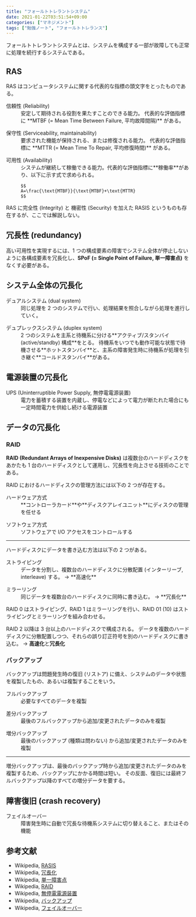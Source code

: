 ```yaml
---
title: "フォールトトレラントシステム"
date: 2021-01-22T03:51:54+09:00
categories: ["マネジメント"]
tags: ["勉強ノート", "フォールトトレランス"]
---
```


フォールトトレラントシステムとは、システムを構成する一部が故障しても正常に処理を続行するシステムである。

## RAS

RAS はコンピュータシステムに関する代表的な指標の頭文字をとったものである。

<dl>
  <dt>信頼性 (Reliability)</dt>
  <dd>
    安定して期待される役割を果たすことのできる能力。 代表的な評価指標に **MTBF
    (= Mean Time Between Failure, 平均故障間隔)** がある。
  </dd>
</dl>

<dl>
  <dt>保守性 (Serviceability, maintainability)</dt>
  <dd>
    要求された機能が保持される、または修復される能力。 代表的な評価指標に **MTTR
    (= Mean Time To Repair, 平均修復時間)** がある。
  </dd>
</dl>

<dl>
  <dt>可用性 (Availability)</dt>
  <dd>
    システムが継続して稼働できる能力。代表的な評価指標に**稼働率**があり、以下に示す式で求められる。

    $$
    A=\frac{\text{MTBF}}{\text{MTBF}+\text{MTTR}
    $$

  </dd>
</dl>

RAS に完全性 (Integrity) と 機密性 (Security) を加えた RASIS というものも存在するが、ここでは解説しない。

## 冗長性 (redundancy)

高い可用性を実現するには、1 つの構成要素の障害でシステム全体が停止しないように各構成要素を冗長化し、**SPoF (= Single Point of Failure, 単一障害点)** をなくす必要がある。

## システム全体の冗長化

<dl>
  <dt>デュアルシステム (dual system)</dt>
  <dd>
    同じ処理を 2 つのシステムで行い、処理結果を照合しながら処理を進行していく。
  </dd>
</dl>

<dl>
  <dt>デュプレックスシステム (duplex system)</dt>
  <dd>
    2 つのシステムを主系と待機系に分ける**アクティブ/スタンバイ (active/standby)
    構成**をとる。
    待機系をいつでも動作可能な状態で待機させる**ホットスタンバイ**と、主系の障害発生時に待機系が処理を引き継ぐ**コールドスタンバイ**がある。
  </dd>
</dl>

## 電源装置の冗長化

<dl>
  <dt>UPS (Uninterruptible Power Supply, 無停電電源装置)</dt>
  <dd>
    電力を蓄積する装置を内蔵し、停電などによって電力が断たれた場合にも一定時間電力を供給し続ける電源装置
  </dd>
</dl>

## データの冗長化

### RAID

**RAID (Redundant Arrays of Inexpensive Disks)** は複数台のハードディスクをあかたも 1 台のハードディスクとして運用し、冗長性を向上させる技術のことである。

RAID におけるハードディスクの管理方法には以下の 2 つが存在する。

<dl>
  <dt>ハードウェア方式</dt>
  <dd>
    **コントローラカード**や**ディスクアレイユニット**にディスクの管理を任せる
  </dd>
</dl>

<dl>
  <dt>ソフトウェア方式</dt>
  <dd>ソフトウェアで I/O アクセスをコントロールする</dd>
</dl>

---

ハードディスクにデータを書き込む方法は以下の 2 つがある。

<dl>
  <dt>ストライピング</dt>
  <dd>
    データを分割し、複数台のハードディスクに分散配置 (インターリーブ,
    interleave) する。 → **高速化**
  </dd>
</dl>

<dl>
  <dt>ミラーリング</dt>
  <dd>同じデータを複数台のハードディスクに同時に書き込む。 → **冗長化**</dd>
</dl>

RAID 0 はストライピング、RAID 1 はミラーリングを行い、RAID 01 (10) はストライピングとミラーリングを組み合わせる。

RAID 2 以降は 3 台以上のハードディスクで構成される。
データを複数のハードディスクに分散配置しつつ、それらの誤り訂正符号を別のハードディスクに書き込む。 → **高速化**と**冗長化**

### バックアップ

バックアップは問題発生時の復旧 (リストア) に備え、システムのデータや状態を複製したもの、あるいは複製することをいう。

<dl>
  <dt>フルバックアップ</dt>
  <dd>必要なすべてのデータを複製</dd>
</dl>

<dl>
  <dt>差分バックアップ</dt>
  <dd>最後のフルバックアップから追加/変更されたデータのみを複製</dd>
</dl>

<dl>
  <dt>増分バックアップ</dt>
  <dd>
    最後のバックアップ (種類は問わない) から追加/変更されたデータのみを複製
  </dd>
</dl>

---

増分バックアップは、最後のバックアップ時から追加/変更されたデータのみを複製するため、バックアップにかかる時間は短い。
その反面、復旧には最終フルバックアップ以降のすべての増分データを要する。

## 障害復旧 (crash recovery)

<dl>
  <dt>フェイルオーバー</dt>
  <dd>
    障害発生時に自動で冗長な待機系システムに切り替えること、またはその機能
  </dd>
</dl>

## 参考文献

- Wikipedia, [RASIS](https://ja.wikipedia.org/wiki/RASIS)
- Wikipedia, [冗長化](https://ja.wikipedia.org/wiki/%E5%86%97%E9%95%B7%E5%8C%96)
- Wikipedia, [単一障害点](https://ja.wikipedia.org/wiki/%E5%8D%98%E4%B8%80%E9%9A%9C%E5%AE%B3%E7%82%B9)
- Wikipedia, [RAID](https://ja.wikipedia.org/wiki/RAID)
- Wikipedia, [無停電電源装置](https://ja.wikipedia.org/wiki/%E7%84%A1%E5%81%9C%E9%9B%BB%E9%9B%BB%E6%BA%90%E8%A3%85%E7%BD%AE)
- Wikipedia, [バックアップ](https://ja.wikipedia.org/wiki/%E3%83%90%E3%83%83%E3%82%AF%E3%82%A2%E3%83%83%E3%83%97)
- Wikipedia, [フェイルオーバー](https://ja.wikipedia.org/wiki/%E3%83%95%E3%82%A7%E3%82%A4%E3%83%AB%E3%82%AA%E3%83%BC%E3%83%90%E3%83%BC)
